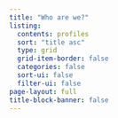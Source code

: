 ```yaml
---
title: "Who are we?"
listing: 
  contents: profiles
  sort: "title asc"
  type: grid
  grid-item-border: false
  categories: false
  sort-ui: false
  filter-ui: false
page-layout: full
title-block-banner: false
---
```

